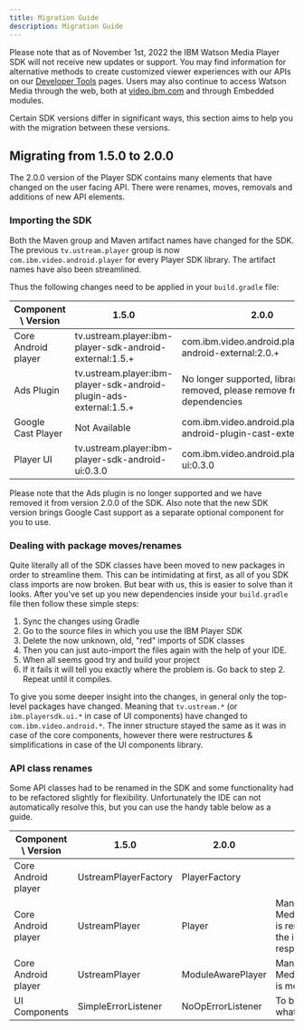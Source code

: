 ```yaml
---
title: Migration Guide
description: Migration Guide
---
```


<InlineNotification kind="warning">

Please note that as of November 1st, 2022 the IBM Watson Media Player SDK will not receive new updates or support. You may find information for alternative methods to create customized viewer experiences with our APIs on our [Developer Tools](https://developers.video.ibm.com/player-api-examples/custom-ui) pages. Users may also continue to access Watson Media through the web, both at [video.ibm.com](http://video.ibm.com/) and through Embedded modules.

</InlineNotification>

Certain SDK versions differ in significant ways, this section aims to help you with the migration between these versions.

## Migrating from 1.5.0 to 2.0.0

The 2.0.0 version of the Player SDK contains many elements that have changed on the user facing API.
There were renames, moves, removals and additions of new API elements.

### Importing the SDK

Both the Maven group and Maven artifact names have changed for the SDK.
The previous `tv.ustream.player` group is now `com.ibm.video.android.player` for every Player SDK library.
The artifact names have also been streamlined.

Thus the following changes need to be applied in your `build.gradle` file:

| Component \ Version | 1.5.0                                                              | 2.0.0                                                                  |
|---------------------|--------------------------------------------------------------------|------------------------------------------------------------------------|
| Core Android player | tv.ustream.player:ibm-player-sdk-android-external:1.5.+            | com.ibm.video.android.player:player-android-external:2.0.+             |
| Ads Plugin          | tv.ustream.player:ibm-player-sdk-android-plugin-ads-external:1.5.+ | No longer supported, library removed, please remove from dependencies  |
| Google Cast Player  | Not Available                                                      | com.ibm.video.android.player:player-android-plugin-cast-external:2.0.+ |
| Player UI           | tv.ustream.player:ibm-player-sdk-android-ui:0.3.0                  | com.ibm.video.android.player:player-ui:0.3.0                           |

Please note that the Ads plugin is no longer supported and we have removed it from version 2.0.0 of the SDK.
Also note that the new SDK version brings Google Cast support as a separate optional component for you to use.

### Dealing with package moves/renames

Quite literally all of the SDK classes have been moved to new packages in order to streamline them.
This can be intimidating at first, as all of you SDK class imports are now broken.
But bear with us, this is easier to solve than it looks. After you've set up you new dependencies inside
your `build.gradle` file then follow these simple steps:

1. Sync the changes using Gradle
2. Go to the source files in which you use the IBM Player SDK
3. Delete the now unknown, old, "red" imports of SDK classes
4. Then you can just auto-import the files again with the help of your IDE.
5. When all seems good try and build your project
6. If it fails it will tell you exactly where the problem is. Go back to step 2. Repeat until it compiles.

To give you some deeper insight into the changes, in general only the top-level packages have changed.
Meaning that `tv.ustream.*` (or `ibm.playersdk.ui.*` in case of UI components) have changed to `com.ibm.video.android.*`.
The inner structure stayed the same as it was in case of the core components, however there were
restructures & simplifications in case of the UI components library.

### API class renames

Some API classes had to be renamed in the SDK and some functionality had to be refactored slightly for flexibility.
Unfortunately the IDE can not automatically resolve this, but you can use the handy table below as a guide.

| Component \ Version | 1.5.0                | 2.0.0             | Notes                                                                          |
|---------------------|----------------------|-------------------|--------------------------------------------------------------------------------|
| Core Android player | UstreamPlayerFactory | PlayerFactory     |                                                                                |
| Core Android player | UstreamPlayer        | Player            | Managing the MediaPlayerModule is removed from the interface's responsibility. |
| Core Android player | UstreamPlayer        | ModuleAwarePlayer | Managing the MediaPlayerModule is moved here.                                  |
| UI Components       | SimpleErrorListener  | NoOpErrorListener | To better reflect what it does.                                                |
